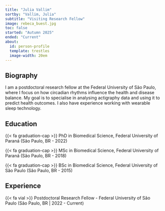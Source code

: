 ```yaml
---
title: "Julia Vallim"
sortby: "Vallim, Julia"
subtitle: "Visiting Research Fellow"
image: rebeca_buest.jpg
toc: false
started: "Autumn 2025"
ended: "Current"
about:
  id: person-profile
  template: trestles
  image-width: 20em
---
```


:::{#person-profile}

## Biography

I am a postdoctoral research fellow at the Federal University of São Paulo, where I focus on how circadian rhythms influence the health and disease balance. My goal is to specialise in analysing actigraphy data and using it to predict health outcomes. I also have experience working with wearable sleep technology.

## Education

{{< fa graduation-cap >}} PhD in Biomedical Science, Federal University of Paraná (São Paulo, BR - 2022)

{{< fa graduation-cap >}} MSc in Biomedical Science, Federal University of Paraná (São Paulo, BR - 2018)

{{< fa graduation-cap >}} BSc in Biomedical Science, Federal University of São Paulo (São Paulo, BR - 2015)

## Experience

{{< fa vial >}} Postdoctoral Research Fellow - Federal University of São Paulo (São Paulo, BR \| 2022 - Current)

:::